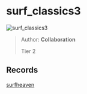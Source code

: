 
# surf_classics3

![surf_classics3](https://raw.githubusercontent.com/Sayt123/SurfMapPics/Maps-and-bonuses/csgo/surf_classics3.jpg)

> Author: **Collaboration**
>
> Tier 2

## Records

[surfheaven](https://surfheaven.eu/map/surf_classics3)
